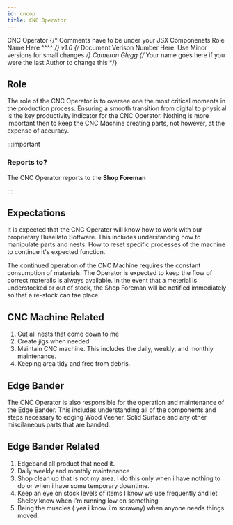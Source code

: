 ```yaml
---
id: cncop
title: CNC Operator 
---
```

<span class="badge badge--primary">CNC Operator</span>
{/* Comments have to be under your JSX Componenets
    Role Name Here ^^^^ */}
<span class="badge badge--secondary">v1.0</span>
{/* Document Verison Number Here. Use Minor versions for small changes */}
<span class="badge badge--success">Cameron Glegg</span>
{/* Your name goes here if you were the last Author to change this */}


## Role 

The role of the CNC Operator is to oversee one the most critical moments in the production process. Ensuring a smooth transition from digital to physical is the key productivity indicator for the CNC Operator. Nothing is more important then to keep the CNC Machine creating parts, not however, at the expense of accuracy.

:::important

### Reports to?

The CNC Operator reports to the **Shop Foreman**

:::

## Expectations

It is expected that the CNC Operator will know how to work with our proprietary Busellato Software. This includes understanding how to manipulate parts and nests. How to reset specific processes of the machine to continue it's expected function.

The continued operation of the CNC Machine requires the constant consumption of materials. The Operator is expected to keep the flow of correct materails is always available. In the event that a meterial is understocked or out of stock, the Shop Foreman will be notified immediately so that a re-stock can tae place.


<div class="item shadow--tl">
  <Message
    sx={{
      bg: 'DarkOrchid',
    }}>

  ## CNC Machine Related
  1. Cut all nests that come down to me
  2. Create jigs when needed
  3. Maintain CNC machine.   This includes the daily, weekly, and monthly maintenance.
  4. Keeping area tidy and free from debris.


  </Message>
</div>

## Edge Bander

The CNC Operator is also responsible for the operation and maintenance of the Edge Bander. This includes understanding all of the components and steps necessary to edging Wood Veener, Solid Surface and any other miscilaneous parts that are banded.

<div class="item shadow--tl">
  <Message
    sx={{
      bg: 'DarkOrchid',
    }}>


  ## Edge Bander Related
  1. Edgeband all product that need it.
  2. Daily weekly and monthly maintenance
  3. Shop clean up that is not my area.   I do this only when i have nothing to do or when i have some temporary downtime.
  4. Keep an eye on stock levels of items I know we use frequently and let Shelby know when i'm running low on something
  5. Being the muscles ( yea i know i'm scrawny) when anyone needs things moved.


  </Message>
</div>
